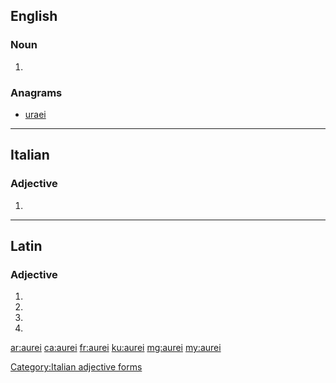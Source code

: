 ==English==

===Noun===
{{head|en|plural}}

# {{plural of|aureus|lang=en}}

===Anagrams===
* [[uraei#English|uraei]]

----

==Italian==

===Adjective===
{{head|it|adjective form}}

# {{masculine plural of|aureo|lang=it}}

[[Category:Italian adjective forms]]

----

==Latin==

===Adjective===
{{la-adj-form|aureī}}

# {{inflection of|aureus||nom|m|p|lang=la}}
# {{inflection of|aureus||gen|m|s|lang=la}}
# {{inflection of|aureus||gen|n|s|lang=la}}
# {{inflection of|aureus||voc|m|p|lang=la}}

[[ar:aurei]]
[[ca:aurei]]
[[fr:aurei]]
[[ku:aurei]]
[[mg:aurei]]
[[my:aurei]]